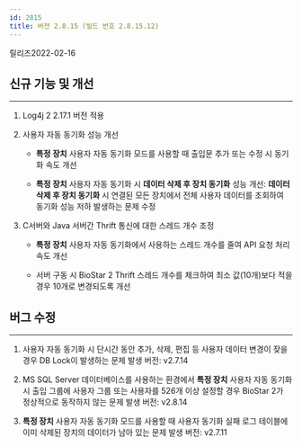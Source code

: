 ```yaml
---
id: 2815
title: 버전 2.8.15 (빌드 번호 2.8.15.12)
---
```


릴리즈<Separator/>2022-02-16

## 신규 기능 및 개선

---

1. Log4j 2 2.17.1 버전 적용

1. 사용자 자동 동기화 성능 개선

    * **특정 장치** 사용자 자동 동기화 모드를 사용할 때 출입문 추가 또는 수정 시 동기화 속도 개선

    * **특정 장치** 사용자 자동 동기화 시 **데이터 삭제 후 장치 동기화** 성능 개선: **데이터 삭제 후 장치 동기화** 시 연결된 모든 장치에서 전체 사용자 데이터를 조회하여 동기화 성능 저하 발생하는 문제 수정

1. C서버와 Java 서버간 Thrift 통신에 대한 스레드 개수 조정

    * **특정 장치** 사용자 자동 동기화에서 사용하는 스레드 개수를 줄여 API 요청 처리 속도 개선

    * 서버 구동 시 BioStar 2 Thrift 스레드 개수를 체크하여 최소 값(10개)보다 적을 경우 10개로 변경되도록 개선


## 버그 수정

---

<BugLists>

1. 사용자 자동 동기화 시 단시간 동안 추가, 삭제, 편집 등 사용자 데이터 변경이 잦을 경우 DB Lock이 발생하는 문제 <Badge>발생 버전: v2.7.14</Badge>

1. MS SQL Server 데이터베이스를 사용하는 환경에서 **특정 장치** 사용자 자동 동기화 시 출입 그룹에 사용자 그룹 또는 사용자를 526개 이상 설정할 경우 BioStar 2가 정상적으로 동작하지 않는 문제 <Badge>발생 버전: v2.8.14</Badge>

1. **특정 장치** 사용자 자동 동기화 모드를 사용할 때 사용자 동기화 실패 로그 테이블에 이미 삭제된 장치의 데이터가 남아 있는 문제 <Badge>발생 버전: v2.7.11</Badge>

</BugLists>